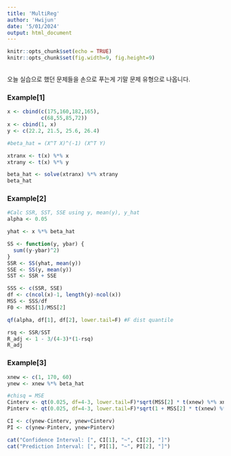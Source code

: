 ```yaml
---
title: 'MultiReg'
author: 'Hwijun'
date: '5/01/2024'
output: html_document
---
```


```r
knitr::opts_chunk$set(echo = TRUE)
knitr::opts_chunk$set(fig.width=9, fig.height=9)
```
<br>
오늘 실습으로 했던 문제들을 손으로 푸는게 기말 문제 유형으로 나옵니다.
<br>

### Example[1]
```r
x <- cbind(c(175,160,182,165),
           c(68,55,85,72))
x <- cbind(1, x)
y <- c(22.2, 21.5, 25.6, 26.4)

#beta_hat = (X^T X)^(-1) (X^T Y)

xtranx <- t(x) %*% x
xtrany <- t(x) %*% y

beta_hat <- solve(xtranx) %*% xtrany
beta_hat 
```

### Example[2]
```r

#Calc SSR, SST, SSE using y, mean(y), y_hat
alpha <- 0.05

yhat <- x %*% beta_hat

SS <- function(y, ybar) {
  sum((y-ybar)^2)
}
SSR <- SS(yhat, mean(y))
SSE <- SS(y, mean(y))
SST <- SSR + SSE

SSS <- c(SSR, SSE)
df <- c(ncol(x)-1, length(y)-ncol(x))
MSS <- SSS/df
F0 <- MSS[1]/MSS[2]

qf(alpha, df[1], df[2], lower.tail=F) #F dist quantile

rsq <- SSR/SST
R_adj <- 1 - 3/(4-3)*(1-rsq)
R_adj
```

### Example[3]
```r
xnew <- c(1, 170, 60)
ynew <- xnew %*% beta_hat

#chisq = MSE
Cinterv <- qt(0.025, df=4-3, lower.tail=F)*sqrt(MSS[2] * t(xnew) %*% xnew)
Pinterv <- qt(0.025, df=4-3, lower.tail=F)*sqrt(1 + MSS[2] * t(xnew) %*% xnew)

CI <- c(ynew-Cinterv, ynew+Cinterv)
PI <- c(ynew-Pinterv, ynew+Pinterv)

cat("Confidence Interval: [", CI[1], "~", CI[2], "]")
cat("Prediction Interval: [", PI[1], "~", PI[2], "]")
```